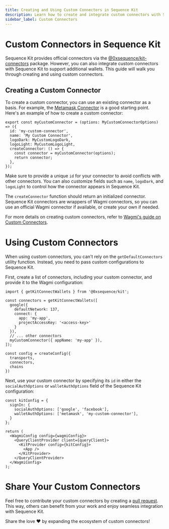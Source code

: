 ```yaml
---
title: Creating and Using Custom Connectors in Sequence Kit
description: Learn how to create and integrate custom connectors with Sequence Kit. Follow step-by-step instructions to build your own connector using existing templates.
sidebar_label: Custom Connectors
---
```


# Custom Connectors in Sequence Kit

Sequence Kit provides official connectors via the [@0xsequence/kit-connectors](https://github.com/0xsequence/kit/tree/master/packages/connectors) package. However, you can also integrate custom connectors with Sequence Kit to support additional wallets. This guide will walk you through creating and using custom connectors.

## Creating a Custom Connector

To create a custom connector, you can use an existing connector as a basis. For example, the [Metamask Connector](https://github.com/0xsequence/kit/blob/master/packages/connectors/src/connectors/metamask/metamask.ts) is a good starting point. Here's an example of how to create a custom connector:

```tsx
export const myCustomConnector = (options: MyCustomConnectorOptions) => ({
  id: 'my-custom-connector',
  name: 'My Custom Connector',
  logoDark: MyCustomLogoDark,
  logoLight: MyCustomLogoLight,
  createConnector: () => {
    const connector = myCustomConnector(options);
    return connector;
  },
});
```

Make sure to provide a unique `id` for your connector to avoid conflicts with other connectors. You can also customize fields such as `name`, `logoDark`, and `logoLight` to control how the connector appears in Sequence Kit.

The `createConnector` function should return an initialized connector. Sequence Kit connectors are wrappers of Wagmi connectors, so you can use an official Wagmi connector if available, or create your own if needed.

For more details on creating custom connectors, refer to [Wagmi's guide on Custom Connectors](https://wagmi.sh/examples/custom-connector).

# Using Custom Connectors
When using custom connectors, you can't rely on the `getDefaultConnectors` utility function. Instead, you need to pass custom configurations to Sequence Kit.

First, create a list of connectors, including your custom connector, and provide it to the Wagmi configuration:

```tsx
import { getKitConnectWallets } from '@0xsequence/kit';

const connectors = getKitConnectWallets([
  google({
    defaultNetwork: 137,
    connect: {
      app: 'my-app',
      projectAccessKey: '<access-key>'
    }
  }),
  // ... other connectors
  myCustomConnector({ appName: 'my-app' }),
]);

const config = createConfig({
  transports,
  connectors,
  chains
})
```

Next, use your custom connector by specifying its `id` in either the `socialAuthOptions` or `walletAuthOptions` field of the Sequence Kit configuration:

```tsx
const kitConfig = {
  signIn: {
    socialAuthOptions: ['google', 'facebook'],
    walletAuthOptions: ['metamask', 'my-custom-connector'],
  }
};

return (
  <WagmiConfig config={wagmiConfig}>
    <QueryClientProvider client={queryClient}>
      <KitProvider config={kitConfig}>
        <App />
      </KitProvider>
    </QueryClientProvider>
  </WagmiConfig>
);
```

# Share Your Custom Connectors

Feel free to contribute your custom connectors by creating a [pull request](https://github.com/0xsequence/kit/pulls). This way, others can benefit from your work and enjoy seamless integration with Sequence Kit.

Share the love ❤️ by expanding the ecosystem of custom connectors!
